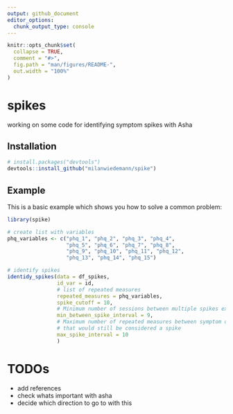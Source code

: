 ```yaml
---
output: github_document
editor_options: 
  chunk_output_type: console
---
```


<!-- README.md is generated from README.Rmd. Please edit that file -->

```r
knitr::opts_chunk$set(
  collapse = TRUE,
  comment = "#>",
  fig.path = "man/figures/README-",
  out.width = "100%"
)
```

# spikes

<!-- badges: start -->
<!-- badges: end -->
working on some code for identifying symptom spikes with Asha


## Installation

``` r
# install.packages("devtools")
devtools::install_github("milanwiedemann/spike")
```

## Example

This is a basic example which shows you how to solve a common problem:

```r
library(spike)
```


```r
# create list with variables
phq_variables <- c("phq_1", "phq_2", "phq_3", "phq_4", 
                   "phq_5", "phq_6", "phq_7", "phq_8", 
                   "phq_9", "phq_10", "phq_11", "phq_12", 
                   "phq_13", "phq_14", "phq_15")

# identify spikes
identidy_spikes(data = df_spikes,
                id_var = id, 
                # list of repeated measures
                repeated_measures = phq_variables, 
                spike_cutoff = 10, 
                # Minimum number of sessions between multiple spikes experiences by the same participant
                min_between_spike_interval = 9, 
                # Maximum number of repeated measures between symptom deterioration and improvement 
                # that would still be considered a spike
                max_spike_interval = 10
                )

```


# TODOs

- add references
- check whats important with asha
- decide which direction to go to with this
